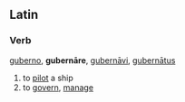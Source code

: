 ==Latin==
===Verb===
[[guberno]], '''gubernāre''', [[gubernavi|gubernāvi]], [[gubernatus|gubernātus]]

#to [[pilot]] a ship
#to [[govern]], [[manage]]